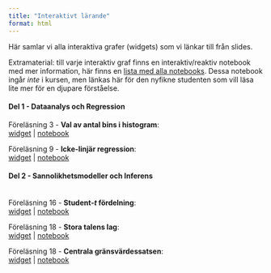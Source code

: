 ```yaml
---
title: "Interaktivt lärande"
format: html
---
```


Här samlar vi alla interaktiva grafer (widgets) som vi länkar till från slides.<br>

Extramaterial: till varje interaktiv graf finns en interaktiv/reaktiv notebook med mer information, här finns en [lista med alla notebooks](https://observablehq.com/collection/@mattiasvillani/sda1). Dessa notebook ingår *inte* i kursen, men länkas här för den nyfikne studenten som vill läsa lite mer för en djupare förståelse.

#### Del 1 - Dataanalys och Regression

Föreläsning 3 - **Val av antal bins i histogram**: <br>
[widget](/observable/histogram.qmd) | [notebook](https://observablehq.com/@mattiasvillani/histogram)

Föreläsning 9 - **Icke-linjär regression**: <br>
[widget](/observable/ickelinregression.qmd) | [notebook](https://observablehq.com/@mattiasvillani/icke-linjar-regression)


#### Del 2 - Sannolikhetsmodeller och Inferens

<br>
Föreläsning 16 - **Student-*t* fördelning**: <br>
[widget](/observable/studentt.qmd) | [notebook](https://observablehq.com/@mattiasvillani/student-t)

Föreläsning 18 - **Stora talens lag**: <br>
[widget](/observable/storatalenslag.qmd) | [notebook](https://observablehq.com/@mattiasvillani/stora-talens-lag)

Föreläsning 18 - **Centrala gränsvärdessatsen**: <br>
[widget](/observable/cgs.qmd) | [notebook](https://observablehq.com/@mattiasvillani/cgs)

